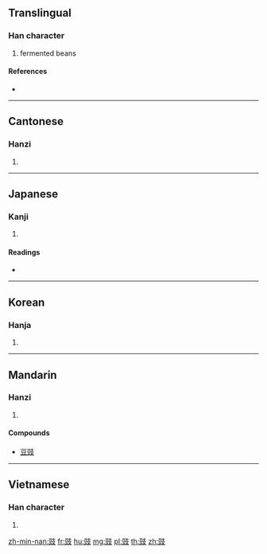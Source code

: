 {{character info/new}}
==Translingual==

===Han character===
{{Han char|rn=151|rad=豆|as=04|sn=11|four=14147|canj=MTJE}}

# fermented beans

====References====
* {{Han ref|kx=1191.230|dkj=36253|dj=1654.170|hdz=63566.040|uh=8C49|ud=35913|bh=B361|bd=45921}}

----

==Cantonese==

===Hanzi===
{{yue-hanzi|jyut=|y=si6}}

# {{defn|lang=yue|sort=豆04}}

----

==Japanese==

===Kanji===
{{ja-kanji|grade=|rs=豆04}}

# {{defn|lang=ja|sort=豆04}}

====Readings====
* {{ja-readings|on=[[し]] (shi), [[じ]] (ji)|kun=[[みそ]] (miso)|nanori=}}

----

==Korean==

===Hanja===
{{ko-hanja|hangeul=시|eumhun=|rv=si|mr=si|y=si}}

# {{defn|lang=ko|sort=豆04}}

----

==Mandarin==

===Hanzi===
{{cmn-hanzi|pin=[[chǐ]] ([[chi3]]), [[shì]] ([[shi4]])|wg=ch'ih<sup>3</sup>, shih<sup>4</sup>}}
# {{defn|lang=cmn|sort=豆04}}

====Compounds====
* [[豆豉]]

----

==Vietnamese==

===Han character===
{{vi-hantu|[[thị]], [[xị]], [[sĩ]], [[xệ]]|rs=豆04}}

# {{defn|lang=vi|sort=豆04}}

[[zh-min-nan:豉]]
[[fr:豉]]
[[hu:豉]]
[[mg:豉]]
[[pl:豉]]
[[th:豉]]
[[zh:豉]]